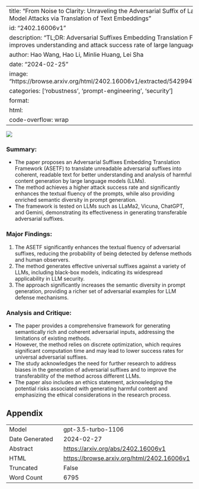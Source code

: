 
---
title: "From Noise to Clarity: Unraveling the Adversarial Suffix of Large Language Model Attacks via Translation of Text Embeddings"
id: "2402.16006v1"
description: "TL;DR: Adversarial Suffixes Embedding Translation Framework improves understanding and attack success rate of large language models."
author: Hao Wang, Hao Li, Minlie Huang, Lei Sha
date: "2024-02-25"
image: "https://browse.arxiv.org/html/2402.16006v1/extracted/5429947/introduction.png"
categories: ['robustness', 'prompt-engineering', 'security']
format:
  html:
    code-overflow: wrap
---

![](https://browse.arxiv.org/html/2402.16006v1/extracted/5429947/introduction.png)

### **Summary:**
- The paper proposes an Adversarial Suffixes Embedding Translation Framework (ASETF) to translate unreadable adversarial suffixes into coherent, readable text for better understanding and analysis of harmful content generation by large language models (LLMs).
- The method achieves a higher attack success rate and significantly enhances the textual fluency of the prompts, while also providing enriched semantic diversity in prompt generation.
- The framework is tested on LLMs such as LLaMa2, Vicuna, ChatGPT, and Gemini, demonstrating its effectiveness in generating transferable adversarial suffixes.

### **Major Findings:**
1. The ASETF significantly enhances the textual fluency of adversarial suffixes, reducing the probability of being detected by defense methods and human observers.
2. The method generates effective universal suffixes against a variety of LLMs, including black-box models, indicating its widespread applicability in LLM security.
3. The approach significantly increases the semantic diversity in prompt generation, providing a richer set of adversarial examples for LLM defense mechanisms.

### **Analysis and Critique:**
- The paper provides a comprehensive framework for generating semantically rich and coherent adversarial inputs, addressing the limitations of existing methods.
- However, the method relies on discrete optimization, which requires significant computation time and may lead to lower success rates for universal adversarial suffixes.
- The study acknowledges the need for further research to address biases in the generation of adversarial suffixes and to improve the transferability of the method across different LLMs.
- The paper also includes an ethics statement, acknowledging the potential risks associated with generating harmful content and emphasizing the ethical considerations in the research process.

## Appendix

|          |          |
|----------|----------|
| Model     | gpt-3.5-turbo-1106       |
| Date Generated     | 2024-02-27       |
| Abstract | [https://arxiv.org/abs/2402.16006v1](https://arxiv.org/abs/2402.16006v1)        |
| HTML     | [https://browse.arxiv.org/html/2402.16006v1](https://browse.arxiv.org/html/2402.16006v1)       |
| Truncated       | False       |
| Word Count       | 6795       |